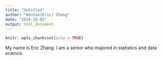 ```yaml
---
title: "Untitled"
author: "Wentao(Eric) Zhang"
date: "2024-10-03"
output: html_document
---
```


```r
knitr::opts_chunk$set(echo = TRUE)
```

My name is Eric Zhang. I am a senior who majored in statistics and data science.
